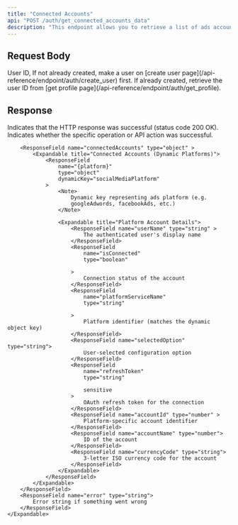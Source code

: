 ```yaml
---
title: "Connected Accounts"
api: "POST /auth/get_connected_accounts_data"
description: "This endpoint allows you to retrieve a list of ads accounts (e.g., Facebook, Instagram, etc.) that are connected to a user's profile on our platform. By specifying the user's unique ID, you can access information about the ads accounts they have linked, enabling you to manage or interact with these accounts for further operations, such as advertising or analytics."
---
```


## Request Body

<ParamField body="userId" type="string" required>
	User ID, If not already created, make a user on [create user
	page](/api-reference/endpoint/auth/create_user) first. If already created,
	retrieve the user ID from [get profile
	page](/api-reference/endpoint/auth/get_profile).
</ParamField>

## Response

<ResponseField name="success" type="boolean">
	Indicates that the HTTP response was successful (status code 200 OK).
</ResponseField>

<ResponseField name="results" type="object" >
	<Expandable title="Results Object">
		<ResponseField name="success" type="boolean" >
			Indicates whether the specific operation or API action was successful.
		</ResponseField>

    	<ResponseField name="connectedAccounts" type="object" >
    		<Expandable title="Connected Accounts (Dynamic Platforms)">
    			<ResponseField
    				name="{platform}"
    				type="object"
    				dynamicKey="socialMediaPlatform"
    			>
    				<Note>
    					Dynamic key representing ads platform (e.g.
    					googleAdwords, facebookAds, etc.)
    				</Note>

    				<Expandable title="Platform Account Details">
    					<ResponseField name="userName" type="string" >
    						The authenticated user's display name
    					</ResponseField>
    					<ResponseField
    						name="isConnected"
    						type="boolean"

    					>
    						Connection status of the account
    					</ResponseField>
    					<ResponseField
    						name="platformServiceName"
    						type="string"

    					>
    						Platform identifier (matches the dynamic object key)
    					</ResponseField>
    					<ResponseField name="selectedOption" type="string">
    						User-selected configuration option
    					</ResponseField>
    					<ResponseField
    						name="refreshToken"
    						type="string"

    						sensitive
    					>
    						OAuth refresh token for the connection
    					</ResponseField>
    					<ResponseField name="accountId" type="number" >
    						Platform-specific account identifier
    					</ResponseField>
    					<ResponseField name="accountName" type="number">
    						ID of the account
    					</ResponseField>
    					<ResponseField name="currencyCode" type="string">
    						3-letter ISO currency code for the account
    					</ResponseField>
    				</Expandable>
    			</ResponseField>
    		</Expandable>
    	</ResponseField>
    	<ResponseField name="error" type="string">
    		Error string if something went wrong
    	</ResponseField>
    </Expandable>

</ResponseField>
